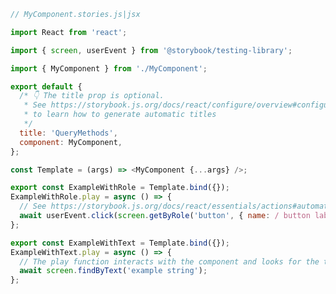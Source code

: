 ```js
// MyComponent.stories.js|jsx

import React from 'react';

import { screen, userEvent } from '@storybook/testing-library';

import { MyComponent } from './MyComponent';

export default {
  /* 👇 The title prop is optional.
   * See https://storybook.js.org/docs/react/configure/overview#configure-story-loading
   * to learn how to generate automatic titles
   */
  title: 'QueryMethods',
  component: MyComponent,
};

const Template = (args) => <MyComponent {...args} />;

export const ExampleWithRole = Template.bind({});
ExampleWithRole.play = async () => {
  // See https://storybook.js.org/docs/react/essentials/actions#automatically-matching-args to learn how to setup logging in the Actions panel
  await userEvent.click(screen.getByRole('button', { name: / button label/i }));
};

export const ExampleWithText = Template.bind({});
ExampleWithText.play = async () => {
  // The play function interacts with the component and looks for the text
  await screen.findByText('example string');
};
```
